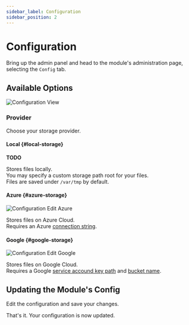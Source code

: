 ```yaml
---
sidebar_label: Configuration
sidebar_position: 2
---
```


# Configuration

Bring up the admin panel and head to the module's administration page, 
selecting the `Config` tab.

## Available Options

![Configuration View](/img/modules/storage/admin/storage_config.png)

### Provider

Choose your storage provider.<br />

#### Local {#local-storage}

**TODO**

Stores files locally.<br/>
You may specify a custom storage path root for your files.<br />
Files are saved under `/var/tmp` by default.

#### Azure {#azure-storage}

![Configuration Edit Azure](/img/modules/storage/admin/config_edit_azure.png)

Stores files on Azure Cloud.<br />
Requires an Azure [connection string](https://docs.microsoft.com/en-us/azure/storage/common/storage-configure-connection-string).

#### Google {#google-storage}

![Configuration Edit Google](/img/modules/storage/admin/config_edit_google.png)

Stores files on Google Cloud.<br />
Requires a Google [service accound key path](https://cloud.google.com/iam/docs/creating-managing-service-account-keys) 
and [bucket name](https://cloud.google.com/storage/docs/naming-buckets).

## Updating the Module's Config

Edit the configuration and save your changes.

That's it. Your configuration is now updated.
